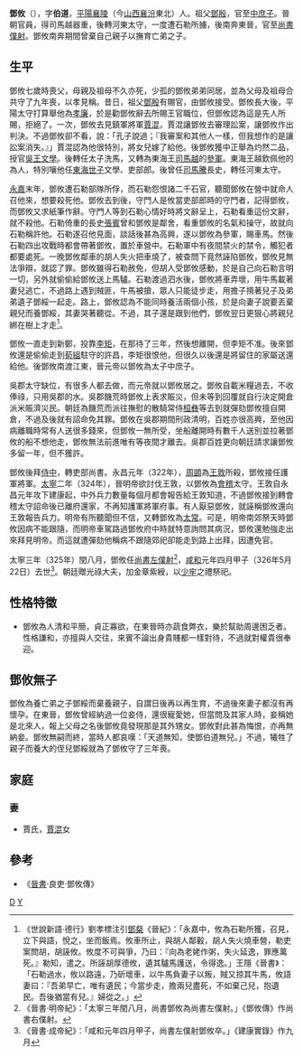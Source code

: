 '''鄧攸'''（{{Bd|3世紀||326年5月22日}}），字'''伯道'''，[[平陽|平陽]][[襄陵|襄陵]]（今[[山西|山西]][[襄汾|襄汾]]東北）人。祖父[[鄧殷|鄧殷]]，官至[[中庶子|中庶子]]。晉朝官員，得司馬越器重，後轉河東太守，一度遭石勒所擄，後南奔東晉，官至[[尚書僕射|尚書僕射]]。鄧攸南奔期間曾棄自己親子以撫育亡弟之子。

== 生平 ==
鄧攸七歲時喪父，母親及祖母不久亦死，少孤的鄧攸弟弟同居，並為父母及祖母合共守了九年喪，以孝見稱。昔日，祖父[[鄧殷|鄧殷]]有賜官，由鄧攸接受。鄧攸長大後，平陽太守打算舉他為[[孝廉|孝廉]]，於是勸鄧攸辭去所賜王官職位，但鄧攸認為這是先人所賜，拒絕了。一次，鄧攸去見鎮軍將軍[[賈混|賈混]]，賈混讓鄧攸去審理訟案，讓鄧攸作出判決。不過鄧攸卻不看，說：「孔子說過；『我審案和其他人一樣，但我想作的是讓訟案消失。』」賈混認為他很特別，將女兒嫁了給他。後鄧攸獲中正舉為灼然二品，授官[[司馬晏|吳王]][[文學|文學]]。後轉任太子洗馬，又轉為東海王[[司馬越|司馬越]]的[[參軍|參軍]]。東海王越欽佩他的為人，特別嚷他任[[司馬毗|東海世子]]文學、吏部郎。後曾任[[司馬騰|司馬騰]]長史，轉任河東太守。

[[永嘉|永嘉]]末年，鄧攸遭石勒部隊所俘，而石勒怨恨諸二千石官，聽聞鄧攸在營中就命人召他來，想要殺死他。鄧攸去到後，守門人是攸當吏部郎時的守門者，記得鄧攸，而鄧攸又求紙筆作辭。守門人等到石勒心情好時將文辭呈上，石勒看重這份文辭，就不殺他。石勒倚重的長史[[張賓|張賓]]曾和鄧攸是鄰舍，看重鄧攸的名氣和操守，故就向石勒稱許他。石勒遂召他見面，談話後甚為高興，遂以鄧攸為參軍，賜車馬。然後石勒四出攻戰時都會帶著鄧攸，置於車營中。石勒軍中有夜間禁火的禁令，觸犯者都要處死。一晚鄧攸鄰車的胡人失火把車燒了，被查問下竟然誣陷鄧攸，鄧攸見無法爭辯，就認了罪。鄧攸雖得石勒赦免，但胡人受鄧攸感動，於是自己向石勒言明一切，另外就偷偷給鄧攸送上馬驢。石勒渡過泗水後，鄧攸將車弄壞，用牛馬載著妻兒逃亡，不過路上遇到賊匪，牛馬被搶，眾人只能徒步走，用擔子揹著兒子及弟弟遺子鄧綏一起走。路上，鄧攸認為不能同時養活兩個小孩，於是向妻子說要丟棄親兒而養鄧綏，其妻哭著聽從。不過，其子還是跟到他們，鄧攸翌日更狠心將親兒綁在樹上才走<ref>《世說新語·德行》劉孝標注引[[鄧粲|鄧粲]]《晉紀》：「永嘉中，攸為石勒所獲，召見，立下與語，悅之，坐而飯焉。攸車所止，與胡人鄰轂，胡人失火燒車營，勒吏案問胡，胡誣攸。攸度不可與爭，乃曰：『向為老姥作粥，失火延逸，罪應萬死。』勒知，遣之。所誣胡厚德攸，遺其驢馬護送，令得逸。」王隱《晉書》：「石勒過水，攸以路遠，乃斫壞車，以牛馬負妻子以叛，賊又掠其牛馬，攸語妻曰：『吾弟早亡，唯有遺民；今當步走，擔兩兒盡死，不如棄己兒，抱遺民。吾後猶當有兒。』婦從之。」</ref>。

鄧攸一直走到新鄭，投靠[[李矩|李矩]]，在那待了三年，然後想離開，但李矩不准。後來鄧攸還是偷偷走到[[荀組|荀組]]駐守的許昌，李矩很恨他，但很久以後還是將留住的家屬送還給他。後鄧攸南渡江東，晉元帝以鄧攸為太子中庶子。

吳郡太守缺位，有很多人都去做，而元帝就以鄧攸居之。鄧攸自載米糧過去，不收俸祿，只用吳郡的水。吳郡饑荒時鄧攸上表求賑災，但未等到回覆就自行決定開倉派米賑濟災民。朝廷為饑荒而派往撫慰的散騎常侍[[桓彝|桓彝]]等去到就彈劾鄧攸擅自開倉，不過及後就有詔命免其罪。鄧攸在吳郡期間刑政清明，百姓亦很高興，至他因病離職時常有人送很多錢來，但鄧攸一無所受，坐船離開時有數千人送別並拉著鄧攸的船不想他走，鄧攸無法前進唯有等夜間才離去。吳郡百姓更向朝廷請求讓鄧攸多留一年，但不獲許。

鄧攸後拜[[侍中|侍中]]，轉吏部尚書。永昌元年（322年），[[周顗|周顗]]為[[王敦|王敦]]所殺，鄧攸接任護軍將軍。[[太宁_(东晋)|太寧]]二年（324年），晉明帝欲討伐王敦，以鄧攸為[[會稽|會稽]]太守。王敦自永昌元年攻下建康起，中外兵力數量每個月都會報告給王敦知道，不過鄧攸接到轉會稽太守詔命後已離府還家，不再知護軍將軍府事。有人厭惡鄧攸，就誣稱鄧攸還向王敦報告兵力。明帝有所聽聞但不信，又轉鄧攸為[[太常|太常]]。可是，明帝南郊祭天時鄧攸因病不能跟隨，而明帝車駕路過鄧攸府中時就特意詢問其病況，鄧攸還勉強走出來拜見明帝。而這就遭彈劾他稱病不跟隨郊祀卻能走到路上出拜，因遭免官。

太寧三年（325年）閏八月，鄧攸任[[尚書左僕射|尚書左僕射]]<ref>《晉書·明帝紀》：「太寧三年閏八月，尚書鄧攸為尚書左僕射。」《鄧攸傳》作尚書右僕射。</ref>，[[咸和_(東晉)|咸和]]元年四月甲子（326年5月22日）去世<ref>《晉書·成帝紀》：「咸和元年四月甲子，尚書左僕射鄧攸卒。」《建康實錄》作九月</ref>。朝廷贈光祿大夫，加金章紫綬，以[[少牢|少牢]]之禮祭祀。

== 性格特徵 ==
*鄧攸為人清和平簡，貞正寡欲，在東晉時亦蔬食弊衣，樂於幫助周邊困乏者。性格謙和，亦擅與人交往，來賓不論出身貴賤都一樣對待，不過就對權貴很奉迎。

== 鄧攸無子 ==
鄧攸為養亡弟之子鄧綏而棄養親子，自謂日後再以再生育，不過後來妻子都沒有再懷孕。在東晉，鄧攸曾經納過一位妾侍，還很寵愛她，但當問及其家人時，妾稱她是北來人，報上父母之名後鄧攸竟發現那是其外甥女。鄧攸對此甚為悔恨，亦再無納妾。鄧攸無嗣而終，當時人都哀嘆：「天道無知，使鄧伯道無兒。」不過，犧牲了親子而養大的侄兒鄧綏就為了鄧攸守了三年喪。

== 家庭 ==
=== 妻 ===
*賈氏，[[賈混|賈混]]女

== 參考 ==
*《[[晉書|晉書]]·良吏·鄧攸傳》
{{reflist}}

[[Category:晉朝政治人物|D]]
[[Category:鄧姓|Y]]